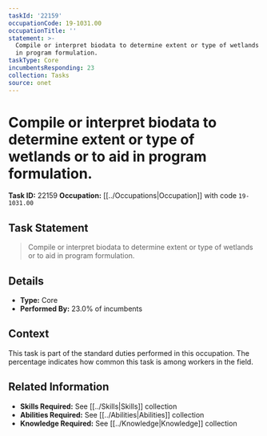 ```yaml
---
taskId: '22159'
occupationCode: 19-1031.00
occupationTitle: ''
statement: >-
  Compile or interpret biodata to determine extent or type of wetlands or to aid
  in program formulation.
taskType: Core
incumbentsResponding: 23
collection: Tasks
source: onet
---
```

# Compile or interpret biodata to determine extent or type of wetlands or to aid in program formulation.

**Task ID:** 22159
**Occupation:** [[../Occupations|Occupation]] with code `19-1031.00`

## Task Statement

> Compile or interpret biodata to determine extent or type of wetlands or to aid in program formulation.

## Details

- **Type:** Core
- **Performed By:** 23.0% of incumbents

## Context

This task is part of the standard duties performed in this occupation. The percentage indicates how common this task is among workers in the field.

## Related Information

- **Skills Required:** See [[../Skills|Skills]] collection
- **Abilities Required:** See [[../Abilities|Abilities]] collection
- **Knowledge Required:** See [[../Knowledge|Knowledge]] collection
